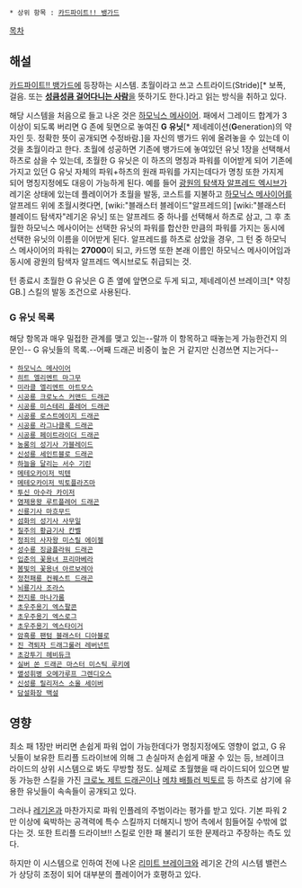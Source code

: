  * 상위 항목 : [[카드파이트!! 뱅가드]]

[[목차]]

== 해설 ==

[[카드파이트!! 뱅가드]]에 등장하는 시스템. 초월이라고 쓰고 스트라이드(Stride)[* 보폭, 걸음. 또는 [[아라고른 2세|'''성큼성큼 걸어다니는 사람''']]을 뜻하기도 한다.]라고 읽는 방식을 취하고 있다.

해당 시스템을 처음으로 들고 나온 것은 [[하모닉스 메사이어]]. 패에서 그레이드 합계가 3 이상이 되도록 버리면 G 존에 뒷면으로 놓여진 '''G 유닛'''[* 제네레이션('''G'''eneration)의 약자인 듯. 정확한 뜻이 공개되면 수정바람.]을 자신의 뱅가드 위에 올려놓을 수 있는데 이것을 초월이라고 한다. 초월에 성공하면 기존에 뱅가드에 놓여있던 유닛 1장을 선택해서 하츠로 삼을 수 있는데, 초월한 G 유닛은 이 하츠의 명칭과 파워를 이어받게 되어 기존에 가지고 있던 G 유닛 자체의 파워+하츠의 원래 파워를 가지는데다가 명칭 또한 가지게 되어 명칭지정에도 대응이 가능하게 된다. 예를 들어 [[광원의 탐색자 알프레드 엑시브]]가 레기온 상태에 있는데 플레이어가 초월을 발동, 코스트를 지불하고 [[하모닉스 메사이어]]를 알프레드 위에 초월시켯다면, [wiki:"블래스터 블레이드"알프레드의] [wiki:"블래스터 블레이드 탐색자"레기온 유닛] 또는 알프레드 중 하나를 선택해서 하츠로 삼고, 그 후 초월한 하모닉스 메사이어는 선택한 유닛의 파워를 합산한 만큼의 파워를 가지는 동시에 선택한 유닛의 이름을 이어받게 된다. 알프레드를 하츠로 삼았을 경우, 그 턴 중 하모닉스 메사이어의 파워는 '''27000'''이 되고, 카드명 또한 본래 이름인 하모닉스 메사이어임과 동시에 광원의 탐색자 알프레드 엑시브로도 취급되는 것.

턴 종료시 초월한 G 유닛은 G 존 옆에 앞면으로 두게 되고, 제네레이션 브레이크[* 약칭 GB.] 스킬의 발동 조건으로 사용된다.

=== G 유닛 목록 ===

해당 항목과 매우 밀접한 관계를 맺고 있는--랄까 이 항목하고 때놓는게 가능한건지 의문인-- G 유닛들의 목록.--어째 드래곤 비중이 높은 거 같지만 신경쓰면 지는거다--

 * [[하모닉스 메사이어]]
 * [[히트 엘리멘트 마그무]]
 * [[미라클 엘리멘트 아트모스]]
 * [[시공룡 크로노스 커맨드 드래곤]]
 * [[시공룡 미스테리 플레어 드래곤]]
 * [[시공룡 로스트에이지 드래곤]]
 * [[시공룡 라그나클록 드래곤]]
 * [[시공룡 페이트라이더 드래곤]]
 * [[농롱의 성기사 가블레이드]]
 * [[신성룡 세인트블로 드래곤]]
 * [[하늘을 달리는 서수 기린]]
 * [[메테오카이저 빅텐]]
 * [[메테오카이저 빅토플라즈마]]
 * [[투신 아수라 카이저]]
 * [[염제용왕 루트플레어 드래곤]]
 * [[신룡기사 마흐무드]]
 * [[섬화의 성기사 사무일]]
 * [[질주의 황금기사 칸벨]]
 * [[정죄의 사자왕 미스릴 에이젤]]
 * [[성수룡 징글플라워 드래곤]]
 * [[입춘의 꽃용녀 프리마베라]]
 * [[봄빛의 꽃용녀 아르보레아]]
 * [[정천패룡 컨퀘스트 드래곤]]
 * [[뇌룡기사 조라스]]
 * [[전지룡 마나가룸]]
 * [[초우주용기 엑스팔콘]]
 * [[초우주용기 엑스로그]]
 * [[초우주용기 엑스타이거]]
 * [[암흑룡 팬텀 블래스터 디아블로]]
 * [[진 격퇴자 드래그룰러 레버넌트]]
 * [[초강투기 헤비듀크]]
 * [[실버 쏜 드래곤 마스터 미스틱 루키에]]
 * [[멸성휘병 오메가루프 그렌디오스]]
 * [[신성룡 릴리저스 소울 세이버]]
 * [[담설화장 백설]]



== 영향 ==

최소 패 1장만 버리면 손쉽게 파워 업이 가능한데다가 명칭지정에도 영향이 없고, G 유닛들이 보유한 트리플 드라이브에 의해 그 손실마저 손쉽게 매꿀 수 있는 등, 브레이크 라이드의 상위 시스템으로 봐도 무방할 정도. 실제로 초월했을 때 라이드되어 있으면 발동 가능한 스킬을 가진 [[크로노 제트 드래곤]]이나 [[메챠 배틀러 빅토르]] 등 하츠로 삼기에 유용한 유닛들이 속속들이 공개되고 있다.

그러나 [[레기온]]과 마찬가지로 파워 인플레의 주범이라는 평가를 받고 있다. 기본 파워 2만 이상에 육박하는 공격력에 특수 스킬까지 더해지니 방어 측에서 힘들어질 수밖에 없다는 것. 또한 트리플 드라이브!! 스킬로 인한 패 불리기 또한 문제라고 주장하는 측도 있다.

하지만 이 시스템으로 인하여 전에 나온 [[리미트 브레이크]]와 레기온 간의 시스템 밸런스가 상당히 조정이 되어 대부분의 플레이어가 호평하고 있다.
